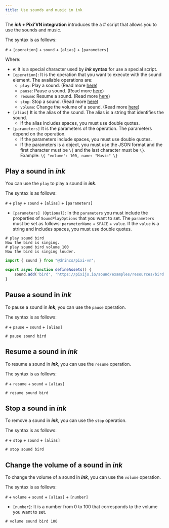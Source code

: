 ```yaml
---
title: Use sounds and music in ink
---
```


The **_ink_ + Pixi’VN integration** introduces the a # script that allows you to use the <DynamicLink href="/start/sound">sounds and music</DynamicLink>.

The syntax is as follows:

`#` + `[operation]` + `sound` + `[alias]` + `[parameters]`

Where:

- `#`: It is a special character used by **_ink_ syntax** for use a special script.
- `[operation]`: It is the operation that you want to execute with the sound element. The available operations are:
  - `play`: Play a sound. (Read more [here](#play-a-sound-in-ink))
  - `pause`: Pause a sound. (Read more [here](#pause-a-sound-in-ink))
  - `resume`: Resume a sound. (Read more [here](#resume-a-sound-in-ink))
  - `stop`: Stop a sound. (Read more [here](#stop-a-sound-in-ink))
  - `volume`: Change the volume of a sound. (Read more [here](#change-the-volume-of-a-sound-in-ink))
- `[alias]` It is the alias of the sound. The alias is a string that identifies the sound.
  - If the alias includes spaces, you must use double quotes.
- `[parameters]` It is the parameters of the operation. The parameters depend on the operation.
  - If the parameters include spaces, you must use double quotes.
  - If the parameters is a object, you must use the JSON format and the first character must be `\{` and the last character must be `\}`. Example: `\{ "volume": 100, name: "Music" \}`

<Sandbox
  template="nqflhd"
  entry="/src/ink/start.ink,/src/utils/assets-utility.ts"
/>

## Play a sound in _ink_

You can use the `play` to play a sound in **_ink_**.

The syntax is as follows:

`#` + `play` + `sound` + `[alias]` + `[parameters]`

- `[parameters] (Optional)`: In the `parameters` you must include the properties of `SoundPlayOptions` that you want to set. The `parameters` must be set as follows: `parameterName` + `SPACE` + `value`. If the `value` is a string and includes spaces, you must use double quotes.

```ink tab="ink/start.ink"
# play sound bird
Now the bird is singing.
# play sound bird volume 100
Now the bird is singing louder.
```

```ts tab="utils/defineAssets.ts"
import { sound } from "@drincs/pixi-vn";

export async function defineAssets() {
    sound.add('bird', 'https://pixijs.io/sound/examples/resources/bird.mp3');
}
```

## Pause a sound in _ink_

To pause a sound in **_ink_**, you can use the `pause` operation.

The syntax is as follows:

`#` + `pause` + `sound` + `[alias]`

```ink
# pause sound bird
```

## Resume a sound in _ink_

To resume a sound in **_ink_**, you can use the `resume` operation.

The syntax is as follows:

`#` + `resume` + `sound` + `[alias]`

```ink
# resume sound bird
```

## Stop a sound in _ink_

To remove a sound in **_ink_**, you can use the `stop` operation.

The syntax is as follows:

`#` + `stop` + `sound` + `[alias]`

```ink
# stop sound bird
```

## Change the volume of a sound in _ink_

To change the volume of a sound in **_ink_**, you can use the `volume` operation.

The syntax is as follows:

`#` + `volume` + `sound` + `[alias]` + `[number]`

- `[number]`: It is a number from 0 to 100 that corresponds to the volume you want to set.

```ink
# volume sound bird 100
```
